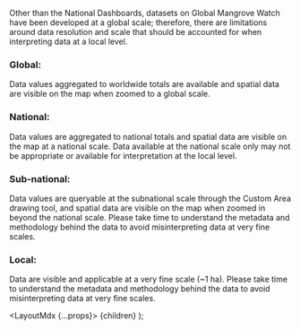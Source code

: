 

Other than the National Dashboards, datasets on Global Mangrove Watch have been developed at a global scale; therefore, there are limitations around data resolution and scale that should be accounted for when interpreting data at a local level.

### Global: 

Data values aggregated to worldwide totals are available and spatial data are visible on the map when zoomed to a global scale. 
              
### National:

Data values are aggregated to national totals and spatial data are visible on the map at a national scale. Data available at the national scale only may not be appropriate or available for interpretation at the local level.
                    
### Sub-national: 

Data values are queryable at the subnational scale through the Custom Area drawing tool, and spatial data are visible on the map when zoomed in beyond the national scale. Please take time to understand the metadata and methodology behind the data to avoid misinterpreting data at very fine scales.

### Local: 

Data are visible and applicable at a very fine scale (~1 ha). Please take time to understand the metadata and methodology behind the data to avoid misinterpreting data at very fine scales.
           

  <LayoutMdx {...props}>
    {children}
  </LayoutMdx>
);